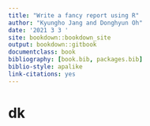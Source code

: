```yaml
---
title: "Write a fancy report using R"
author: "Kyungho Jang and Donghyun Oh"
date: '2021 3 3 '
site: bookdown::bookdown_site
output: bookdown::gitbook
documentclass: book
bibliography: [book.bib, packages.bib]
biblio-style: apalike
link-citations: yes
---
```



# dk